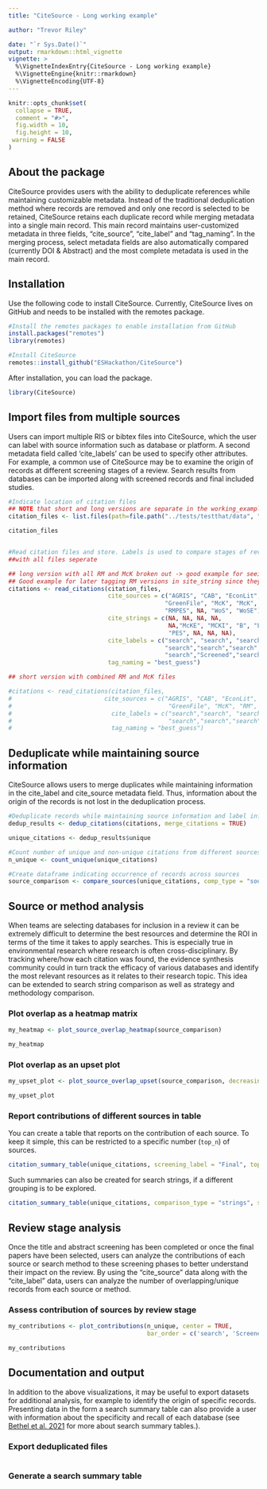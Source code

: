 ```yaml
---
title: "CiteSource - Long working example"

author: "Trevor Riley"

date: "`r Sys.Date()`"
output: rmarkdown::html_vignette
vignette: >
  %\VignetteIndexEntry{CiteSource - Long working example}
  %\VignetteEngine{knitr::rmarkdown}
  %\VignetteEncoding{UTF-8}
---
```


```r
knitr::opts_chunk$set(
  collapse = TRUE,
  comment = "#>",
  fig.width = 10,
  fig.height = 10,
 warning = FALSE
)
```

## About the package 

CiteSource provides users with the ability to deduplicate references while maintaining customizable metadata. Instead of the traditional deduplication method where records are removed and only one record is selected to be retained, CiteSource retains each duplicate record while merging metadata into a single main record. This main record maintains user-customized metadata in three fields, "cite_source", "cite_label" and "tag_naming". In the merging process, select metadata fields are also automatically compared (currently DOI & Abstract) and the most complete metadata is used in the main record.

## Installation
Use the following code to install CiteSource. Currently, CiteSource lives on GitHub and needs to be installed with the remotes package. 


```r
#Install the remotes packages to enable installation from GitHub
install.packages("remotes")
library(remotes)

#Install CiteSource
remotes::install_github("ESHackathon/CiteSource")
```

After installation, you can load the package.

```r
library(CiteSource)
```

## Import files from multiple sources

Users can import multiple RIS or bibtex files into CiteSource, which the user can label with source information such as database or platform. A second metadata field called 'cite_labels' can be used to specify other attributes. For example, a common use of CiteSource may be to examine the origin of records at different screening stages of a review. Search results from databases can be imported along with screened records and final included studies. 

```r

#Indicate location of citation files
## NOTE that short and long versions are separate in the working_example data folder
citation_files <- list.files(path=file.path("../tests/testthat/data", "working_example/long"), pattern = "\\.ris", full.names = TRUE)

citation_files


#Read citation files and store. Labels is used to compare stages of review.
##with all files seperate

## long version with all RM and McK broken out -> good example for seeing how heatmap is squeezed & limitations on upset plot due to high # of combinations
## Good example for later tagging RM versions in site_string since they are the same method (previous reviews), but different sources themselves
citations <- read_citations(citation_files,
                            cite_sources = c("AGRIS", "CAB", "EconLit", NA, 
                                            "GreenFile", "McK", "McK", "RMB", "RML", "RMPul", "RMPur", "RMR", "RMDFM",       
                                            "RMPES", NA, "WoS", "WoSE"),
                            cite_strings = c(NA, NA, NA, NA,
                                             NA,"McKE", "MCKI", "B", "L", "Pul", "Pur", "RMR", "DFM",
                                             "PES", NA, NA, NA),
                            cite_labels = c("search", "search", "search", "Final", 
                                            "search","search","search","search","search","search","search","search","search",
                                            "search","Screened","search","search"),
                            tag_naming = "best_guess")

## short version with combined RM and McK files

#citations <- read_citations(citation_files,
#                          cite_sources = c("AGRIS", "CAB", "EconLit", NA, 
#                                            "GreenFile", "McK", "RM", NA, "WoS", "WoSE"),
#                            cite_labels = c("search","search", "search", "Final", 
#                                            "search","search","search","Screened", "search","search"),
#                            tag_naming = "best_guess")

```


## Deduplicate while maintaining source information

CiteSource allows users to merge duplicates while maintaining information in the cite_label and cite_source metadata field. Thus, information about the origin of the records is not lost in the deduplication process. 

```r

#Deduplicate records while maintaining source information and label information.
dedup_results <- dedup_citations(citations, merge_citations = TRUE)

unique_citations <- dedup_results$unique

#Count number of unique and non-unique citations from different sources and labels
n_unique <- count_unique(unique_citations)

#Create dataframe indicating occurrence of records across sources
source_comparison <- compare_sources(unique_citations, comp_type = "sources")


```

## Source or method analysis

When teams are selecting databases for inclusion in a review it can be extremely difficult to determine the best resources and determine the ROI in terms of the time it takes to apply searches. This is especially true in environmental research where research is often cross-disciplinary. By tracking where/how each citation was found, the evidence synthesis community could in turn track the efficacy of various databases and identify the most relevant resources as it relates to their research topic. This idea can be extended to search string comparison as well as strategy and methodology comparison.

### Plot overlap as a heatmap matrix

```r

my_heatmap <- plot_source_overlap_heatmap(source_comparison)

my_heatmap 

```


### Plot overlap as an upset plot

```r

my_upset_plot <- plot_source_overlap_upset(source_comparison, decreasing = c(TRUE, TRUE))

my_upset_plot

```

### Report contributions of different sources in table

You can create a table that reports on the contribution of each source. To keep it simple, this can be restricted to a specific number (`top_n`) of sources.

```r
citation_summary_table(unique_citations, screening_label = "Final", top_n = 5)
```

Such summaries can also be created for search strings, if a different grouping is to be explored.

```r
citation_summary_table(unique_citations, comparison_type = "strings", screening_label = "Final")

```


## Review stage analysis

Once the title and abstract screening has been completed or once the final papers have been selected, users can analyze the contributions of each source or search method to these screening phases to better understand their impact on the review. By using the "cite_source" data along with the "cite_label" data, users can analyze the number of overlapping/unique records from each source or method.

### Assess contribution of sources by review stage

```r

my_contributions <- plot_contributions(n_unique, center = TRUE, 
                                       bar_order = c('search', 'Screened', 'Final'))

my_contributions

```

## Documentation and output

In addition to the above visualizations, it may be useful to export datasets for additional analysis, for example to identify the origin of specific records. Presenting data in the form a search summary table can also provide a user with information about the specificity and recall of each database (see [Bethel et al. 2021](https://doi.org/10.5195/jmla.2021.809) for more about search summary tables.). 

### Export deduplicated files

```r

```


### Generate a search summary table

```r

```

